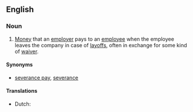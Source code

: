 ==English==
{{wikipedia|Severance package}}

===Noun===
{{en-noun|sg=[[severance]] [[payment]]}}

# [[money|Money]] that an [[employer]] pays to an [[employee]] when the employee leaves the company in case of [[layoff]]s, often in exchange for some kind of [[waiver]].

====Synonyms====
* [[severance pay]], [[severance]]

====Translations====
{{trans-top|money paid to employee in case of layoff}}
* Dutch: {{t|nl|ontslagvergoeding|f}}
{{trans-mid}}
{{trans-bottom}}